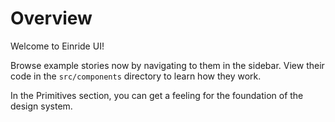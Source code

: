 # Overview

Welcome to Einride UI!

Browse example stories now by navigating to them in the sidebar. View their code in the
`src/components` directory to learn how they work.

In the Primitives section, you can get a feeling for the foundation of the design system.
